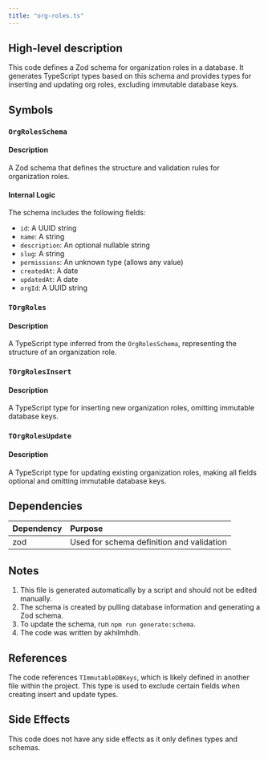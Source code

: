 ```yaml
---
title: "org-roles.ts"
---
```


## High-level description
This code defines a Zod schema for organization roles in a database. It generates TypeScript types based on this schema and provides types for inserting and updating org roles, excluding immutable database keys.

## Symbols

### `OrgRolesSchema`
#### Description
A Zod schema that defines the structure and validation rules for organization roles.

#### Internal Logic
The schema includes the following fields:
- `id`: A UUID string
- `name`: A string
- `description`: An optional nullable string
- `slug`: A string
- `permissions`: An unknown type (allows any value)
- `createdAt`: A date
- `updatedAt`: A date
- `orgId`: A UUID string

### `TOrgRoles`
#### Description
A TypeScript type inferred from the `OrgRolesSchema`, representing the structure of an organization role.

### `TOrgRolesInsert`
#### Description
A TypeScript type for inserting new organization roles, omitting immutable database keys.

### `TOrgRolesUpdate`
#### Description
A TypeScript type for updating existing organization roles, making all fields optional and omitting immutable database keys.

## Dependencies
| Dependency | Purpose |
|:-----------|:--------|
| zod | Used for schema definition and validation |

## Notes
1. This file is generated automatically by a script and should not be edited manually.
2. The schema is created by pulling database information and generating a Zod schema.
3. To update the schema, run `npm run generate:schema`.
4. The code was written by akhilmhdh.

## References
The code references `TImmutableDBKeys`, which is likely defined in another file within the project. This type is used to exclude certain fields when creating insert and update types.

## Side Effects
This code does not have any side effects as it only defines types and schemas.